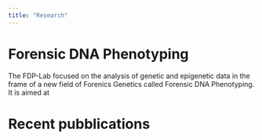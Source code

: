 ```yaml
---
title: "Research"
---
```


# Forensic DNA Phenotyping
The FDP-Lab focused on the analysis of genetic and epigenetic data in the frame of a new field of Forenics Genetics called Forensic DNA Phenotyping. It is aimed at 


# Recent pubblications


